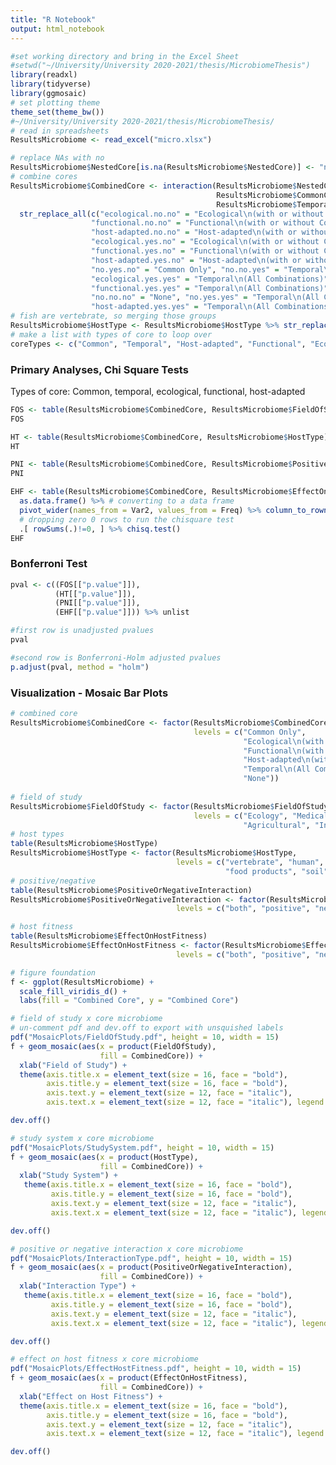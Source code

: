 ```yaml
---
title: "R Notebook"
output: html_notebook
---
```

```r
#set working directory and bring in the Excel Sheet
#setwd("~/University/University 2020-2021/thesis/MicrobiomeThesis")
library(readxl)
library(tidyverse)
library(ggmosaic)
# set plotting theme
theme_set(theme_bw())
#~/University/University 2020-2021/thesis/MicrobiomeThesis/
# read in spreadsheets
ResultsMicrobiome <- read_excel("micro.xlsx")
```

```r
# replace NAs with no
ResultsMicrobiome$NestedCore[is.na(ResultsMicrobiome$NestedCore)] <- "no"
# combine cores
ResultsMicrobiome$CombinedCore <- interaction(ResultsMicrobiome$NestedCore,
                                              ResultsMicrobiome$CommonCore,
                                              ResultsMicrobiome$TemporalCore) %>%
  str_replace_all(c("ecological.no.no" = "Ecological\n(with or without Common)",
                  "functional.no.no" = "Functional\n(with or without Common)",
                  "host-adapted.no.no" = "Host-adapted\n(with or without Common)",
                  "ecological.yes.no" = "Ecological\n(with or without Common)",
                  "functional.yes.no" = "Functional\n(with or without Common)",
                  "host-adapted.yes.no" = "Host-adapted\n(with or without Common)",
                  "no.yes.no" = "Common Only", "no.no.yes" = "Temporal\n(All Combinations)",
                  "ecological.yes.yes" = "Temporal\n(All Combinations)",
                  "functional.yes.yes" = "Temporal\n(All Combinations)",
                  "no.no.no" = "None", "no.yes.yes" = "Temporal\n(All Combinations)",
                  "host-adapted.yes.yes" = "Temporal\n(All Combinations)"))
# fish are vertebrate, so merging those groups
ResultsMicrobiome$HostType <- ResultsMicrobiome$HostType %>% str_replace_all(c("fish" = "vertebrate"))
# make a list with types of core to loop over
coreTypes <- c("Common", "Temporal", "Host-adapted", "Functional", "Ecological")
```

### Primary Analyses, Chi Square Tests
Types of core: Common, temporal, ecological, functional, host-adapted
```r
FOS <- table(ResultsMicrobiome$CombinedCore, ResultsMicrobiome$FieldOfStudy) %>% chisq.test()
FOS
```
```r
HT <- table(ResultsMicrobiome$CombinedCore, ResultsMicrobiome$HostType) %>% chisq.test()
HT
```

```r
PNI <- table(ResultsMicrobiome$CombinedCore, ResultsMicrobiome$PositiveOrNegativeInteraction) %>% chisq.test()
PNI
```

```r
EHF <- table(ResultsMicrobiome$CombinedCore, ResultsMicrobiome$EffectOnHostFitness) %>%
  as.data.frame() %>% # converting to a data frame
  pivot_wider(names_from = Var2, values_from = Freq) %>% column_to_rownames("Var1") %>%
  # dropping zero 0 rows to run the chisquare test
  .[ rowSums(.)!=0, ] %>% chisq.test()
EHF
```

### Bonferroni Test

```r
pval <- c((FOS[["p.value"]]), 
          (HT[["p.value"]]),
          (PNI[["p.value"]]),
          (EHF[["p.value"]])) %>% unlist

#first row is unadjusted pvalues
pval

#second row is Bonferroni-Holm adjusted pvalues
p.adjust(pval, method = "holm")
```

### Visualization - Mosaic Bar Plots

```r
# combined core
ResultsMicrobiome$CombinedCore <- factor(ResultsMicrobiome$CombinedCore,
                                         levels = c("Common Only",
                                                    "Ecological\n(with or without Common)", 
                                                    "Functional\n(with or without Common)",
                                                    "Host-adapted\n(with or without Common)", 
                                                    "Temporal\n(All Combinations)",
                                                    "None"))
                                         
# field of study
ResultsMicrobiome$FieldOfStudy <- factor(ResultsMicrobiome$FieldOfStudy, 
                                         levels = c("Ecology", "Medical",
                                                    "Agricultural", "Industrial"))
# host types
table(ResultsMicrobiome$HostType)
ResultsMicrobiome$HostType <- factor(ResultsMicrobiome$HostType,
                                     levels = c("vertebrate", "human", "invertebrate", "plant",
                                                "food products", "soil", "sludge",  "water"))
# positive/negative
table(ResultsMicrobiome$PositiveOrNegativeInteraction)
ResultsMicrobiome$PositiveOrNegativeInteraction <- factor(ResultsMicrobiome$PositiveOrNegativeInteraction,
                                     levels = c("both", "positive", "negative"))

# host fitness
table(ResultsMicrobiome$EffectOnHostFitness)
ResultsMicrobiome$EffectOnHostFitness <- factor(ResultsMicrobiome$EffectOnHostFitness,
                                     levels = c("both", "positive", "negative"))
```

```r
# figure foundation
f <- ggplot(ResultsMicrobiome) +
  scale_fill_viridis_d() +
  labs(fill = "Combined Core", y = "Combined Core")
```

```r
# field of study x core microbiome
# un-comment pdf and dev.off to export with unsquished labels
pdf("MosaicPlots/FieldOfStudy.pdf", height = 10, width = 15)
f + geom_mosaic(aes(x = product(FieldOfStudy),
                    fill = CombinedCore)) +
  xlab("Field of Study") +
  theme(axis.title.x = element_text(size = 16, face = "bold"),
        axis.title.y = element_text(size = 16, face = "bold"),
        axis.text.y = element_text(size = 12, face = "italic"),
        axis.text.x = element_text(size = 12, face = "italic"), legend.position = "none")

dev.off()
```


```r
# study system x core microbiome
pdf("MosaicPlots/StudySystem.pdf", height = 10, width = 15)
f + geom_mosaic(aes(x = product(HostType),
                    fill = CombinedCore)) +
  xlab("Study System") +
   theme(axis.title.x = element_text(size = 16, face = "bold"),
         axis.title.y = element_text(size = 16, face = "bold"),
         axis.text.y = element_text(size = 12, face = "italic"),
         axis.text.x = element_text(size = 12, face = "italic"), legend.position = "none")

dev.off()
```

```r
# positive or negative interaction x core microbiome
pdf("MosaicPlots/InteractionType.pdf", height = 10, width = 15)
f + geom_mosaic(aes(x = product(PositiveOrNegativeInteraction),
                    fill = CombinedCore)) +
  xlab("Interaction Type") +
   theme(axis.title.x = element_text(size = 16, face = "bold"),
         axis.title.y = element_text(size = 16, face = "bold"),
         axis.text.y = element_text(size = 12, face = "italic"),
         axis.text.x = element_text(size = 12, face = "italic"), legend.position = "none")

dev.off()
```

```r
# effect on host fitness x core microbiome
pdf("MosaicPlots/EffectHostFitness.pdf", height = 10, width = 15)
f + geom_mosaic(aes(x = product(EffectOnHostFitness),
                    fill = CombinedCore)) +
  xlab("Effect on Host Fitness") +
  theme(axis.title.x = element_text(size = 16, face = "bold"),
        axis.title.y = element_text(size = 16, face = "bold"),
        axis.text.y = element_text(size = 12, face = "italic"),
        axis.text.x = element_text(size = 12, face = "italic"), legend.position = "none")

dev.off()
```
